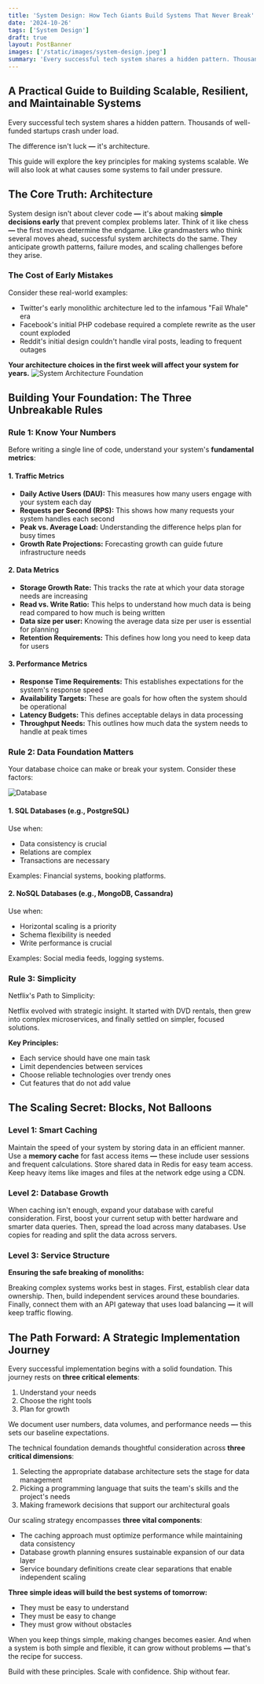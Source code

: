 ```yaml
---
title: 'System Design: How Tech Giants Build Systems That Never Break'
date: '2024-10-26'
tags: ['System Design']
draft: true
layout: PostBanner
images: ['/static/images/system-design.jpeg']
summary: 'Every successful tech system shares a hidden pattern. Thousands of well-funded startups crash under load.'
---
```


## A Practical Guide to Building Scalable, Resilient, and Maintainable Systems

Every successful tech system shares a hidden pattern. Thousands of well-funded startups crash under load.

The difference isn't luck **—** it's architecture.

This guide will explore the key principles for making systems scalable. We will also look at what causes some systems to fail under pressure.

## The Core Truth: Architecture

System design isn't about clever code **—** it's about making **simple decisions early** that prevent complex problems later. Think of it like chess **—** the first moves determine the endgame. Like grandmasters who think several moves ahead, successful system architects do the same. They anticipate growth patterns, failure modes, and scaling challenges before they arise.

### The Cost of Early Mistakes

Consider these real-world examples:

- Twitter's early monolithic architecture led to the infamous "Fail Whale" era
- Facebook's initial PHP codebase required a complete rewrite as the user count exploded
- Reddit's initial design couldn't handle viral posts, leading to frequent outages

**Your architecture choices in the first week will affect your system for years.**
![System Architecture Foundation](/static/images/napkin.png)

## Building Your Foundation: The Three Unbreakable Rules

### Rule 1: Know Your Numbers

Before writing a single line of code, understand your system's **fundamental metrics**:

#### 1. Traffic Metrics

- **Daily Active Users (DAU):** This measures how many users engage with your system each day
- **Requests per Second (RPS):** This shows how many requests your system handles each second
- **Peak vs. Average Load:** Understanding the difference helps plan for busy times
- **Growth Rate Projections:** Forecasting growth can guide future infrastructure needs

#### 2. Data Metrics

- **Storage Growth Rate:** This tracks the rate at which your data storage needs are increasing
- **Read vs. Write Ratio:** This helps to understand how much data is being read compared to how much is being written
- **Data size per user:** Knowing the average data size per user is essential for planning
- **Retention Requirements:** This defines how long you need to keep data for users

#### 3. Performance Metrics

- **Response Time Requirements:** This establishes expectations for the system's response speed
- **Availability Targets:** These are goals for how often the system should be operational
- **Latency Budgets:** This defines acceptable delays in data processing
- **Throughput Needs:** This outlines how much data the system needs to handle at peak times

### Rule 2: Data Foundation Matters

Your database choice can make or break your system. Consider these factors:

![Database](/static/images/database.jpeg)

#### 1. SQL Databases (e.g., PostgreSQL)

Use when:

- Data consistency is crucial
- Relations are complex
- Transactions are necessary

Examples: Financial systems, booking platforms.

#### 2. NoSQL Databases (e.g., MongoDB, Cassandra)

Use when:

- Horizontal scaling is a priority
- Schema flexibility is needed
- Write performance is crucial

Examples: Social media feeds, logging systems.

### Rule 3: Simplicity

Netflix's Path to Simplicity:

Netflix evolved with strategic insight. It started with DVD rentals, then grew into complex microservices, and finally settled on simpler, focused solutions.

**Key Principles:**

- Each service should have one main task
- Limit dependencies between services
- Choose reliable technologies over trendy ones
- Cut features that do not add value

## The Scaling Secret: Blocks, Not Balloons

### Level 1: Smart Caching

Maintain the speed of your system by storing data in an efficient manner. Use a **memory cache** for fast access items **—** these include user sessions and frequent calculations. Store shared data in Redis for easy team access. Keep heavy items like images and files at the network edge using a CDN.

### Level 2: Database Growth

When caching isn't enough, expand your database with careful consideration. First, boost your current setup with better hardware and smarter data queries. Then, spread the load across many databases. Use copies for reading and split the data across servers.

### Level 3: Service Structure

**Ensuring the safe breaking of monoliths:**

Breaking complex systems works best in stages. First, establish clear data ownership. Then, build independent services around these boundaries. Finally, connect them with an API gateway that uses load balancing **—** it will keep traffic flowing.

## The Path Forward: A Strategic Implementation Journey

Every successful implementation begins with a solid foundation. This journey rests on **three critical elements**:

1. Understand your needs
2. Choose the right tools
3. Plan for growth

We document user numbers, data volumes, and performance needs **—** this sets our baseline expectations.

The technical foundation demands thoughtful consideration across **three critical dimensions**:

1. Selecting the appropriate database architecture sets the stage for data management
2. Picking a programming language that suits the team's skills and the project's needs
3. Making framework decisions that support our architectural goals

Our scaling strategy encompasses **three vital components**:

- The caching approach must optimize performance while maintaining data consistency
- Database growth planning ensures sustainable expansion of our data layer
- Service boundary definitions create clear separations that enable independent scaling

**Three simple ideas will build the best systems of tomorrow:**

- They must be easy to understand
- They must be easy to change
- They must grow without obstacles

When you keep things simple, making changes becomes easier. And when a system is both simple and flexible, it can grow without problems **—** that's the recipe for success.

Build with these principles. Scale with confidence. Ship without fear.
